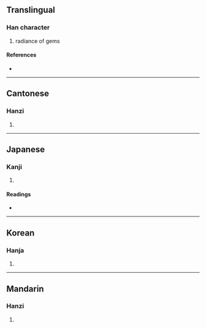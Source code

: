 {{also|浩}}
{{character info/new}}
==Translingual==

===Han character===
{{Han char|rn=85|rad=水|as=12|sn=15|four=34161|canj=EHAR|ids=⿰氵皓}}

# radiance of gems

====References====
* {{Han ref|kx=0652.100|dkj=18338|dj=1062.120|hdz=31744.060|uh=6F94|ud=28564|bh=E650|bd=58960}}

----

==Cantonese==

===Hanzi===
{{yue-hanzi|jyut=[[hou6]]|y=hou6}}

# {{defn|lang=yue|sort=水12}}

----

==Japanese==

===Kanji===
{{ja-kanji|grade=|rs=水12}}

# {{defn|lang=ja|sort=水12}}

====Readings====
* {{ja-readings|on=[[こう]] (kō)|kun=[[ひろい]] (hiroi)}}

----

==Korean==

===Hanja===
{{ko-hanja|hangeul=호|eumhun=|rv=ho|mr=ho|y=ho}}

# {{defn|lang=ko|sort=水12}}

----

==Mandarin==

===Hanzi===
{{cmn-hanzi|pin=[[hào]] ([[hao4]])|wg=hao<sup>4</sup>}}

# {{defn|lang=cmn|sort=水12}}